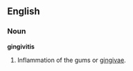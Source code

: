 {{wikipedia}}
==English==
===Noun===
'''gingivitis''' 

# {{pathology}} Inflammation of the gums or [[gingiva]]e.